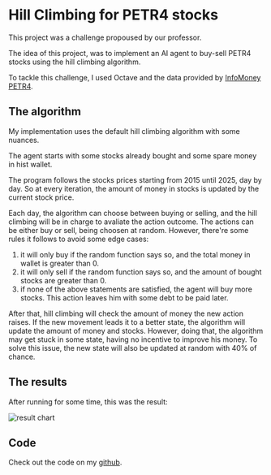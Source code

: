 # Hill Climbing for PETR4 stocks

This project was a challenge propoused by our professor.

The idea of this project, was to implement an AI agent to buy-sell PETR4 stocks using the hill 
climbing algorithm.

To tackle this challenge, I used Octave and the data provided by [InfoMoney PETR4](https://www.infomoney.com.br/cotacoes/b3/acao/petrobras-petr4/historico/).

## The algorithm

My implementation uses the default hill climbing algorithm with some nuances. 

The agent starts with some stocks already bought and some spare money in hist wallet.

The program follows the stocks prices starting from 2015 until 2025, day by day. So at every iteration, 
the amount of money in stocks is updated by the current stock price.

Each day, the algorithm can choose between buying or selling, and the hill climbing will be in charge to 
avaliate the action outcome. The actions can be either buy or sell, being choosen at random. 
However, there're some rules it follows to avoid some edge cases:

1. it will only buy if the random function says so, and the total money in wallet is greater than 0.
2. it will only sell if the random function says so, and the amount of bought stocks are greater than 0.
3. if none of the above statements are satisfied, the agent will buy more stocks. This action leaves him with some debt to be paid later.

After that, hill climbing will check the amount of money the new action raises. If the new movement leads it to a better state,
the algorithm will update the amount of money and stocks. However, doing that, the algorithm may get stuck in some state, having no
incentive to improve his money. To solve this issue, the new state will also be updated at random with $40\%$ of chance.

## The results

After running for some time, this was the result:

![result chart](/image/petr/plot.png)

## Code

Check out the code on my [github](https://github.com/Dpbm/hill-climbing-PETR4).
